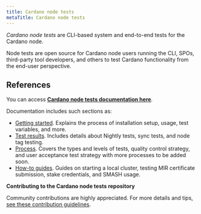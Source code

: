 ```yaml
---
title: Cardano node tests
metaTitle: Cardano node tests
---
```


*Cardano node tests* are CLI-based system and end-to-end tests for the Cardano node.

Node tests are open source for Cardano node users running the CLI, SPOs, third-party tool developers, and others to test Cardano functionality from the end-user perspective.

## References

You can access [**Cardano node tests documentation here**](https://input-output-hk.github.io/cardano-node-tests/index.html). 

Documentation includes such sections as:

-   [Getting started](https://input-output-hk.github.io/cardano-node-tests/readme.html#). Explains the process of installation  setup, usage, test variables, and more.
-   [Test results](https://input-output-hk.github.io/cardano-node-tests/test_results.html). Includes details about Nightly tests, sync tests, and node tag testing.
-   [Process](https://input-output-hk.github.io/cardano-node-tests/process.html). Covers the types and levels of tests, quality control strategy, and user acceptance test strategy with more processes to be added soon.
-   [How-to guides](https://input-output-hk.github.io/cardano-node-tests/how-tos.html). Guides on starting a local cluster, testing MIR certificate submission, stake credentials, and SMASH usage.

**Contributing to the Cardano node tests repository**

Community contributions are highly appreciated. For more details and tips, [see these contribution guidelines](https://input-output-hk.github.io/cardano-node-tests/contribute/contributing.html).
